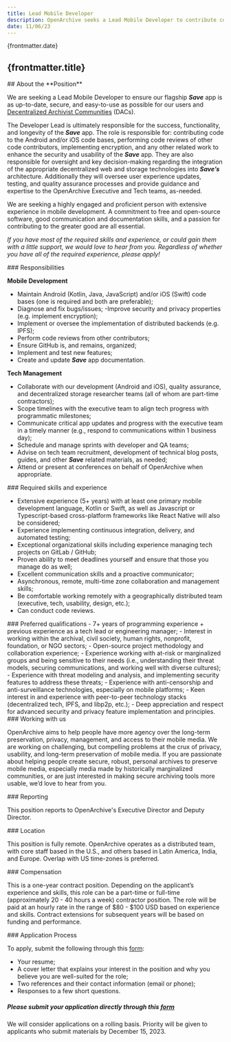 ```yaml
---
title: Lead Mobile Developer
description: OpenArchive seeks a Lead Mobile Developer to contribute code and manage our overall technical effort, including overseeing the implementation and delivery of our Save app.
date: 11/06/23
---
```



<JobHeaderSection>
{frontmatter.date}

## {frontmatter.title}

</JobHeaderSection>

<AboutSection />

<AboutPositionSection>
## About the **Position**

We are seeking a Lead Mobile Developer to ensure our flagship ***Save*** app is as up-to-date, secure, and easy-to-use as possible for our users and [Decentralized Archivist Communities](https://open-archive.org/programs) (DACs). 

The Developer Lead is ultimately responsible for the success, functionality, and longevity of the ***Save*** app. The role is responsible for: contributing code to the Android and/or iOS code bases, performing code reviews of other code contributors, implementing encryption, and any other related work to enhance the security and usability of the ***Save*** app. They are also responsible for oversight and key decision-making regarding the integration of the appropriate decentralized web and storage technologies into ***Save’s*** architecture. Additionally they will oversee user experience updates, testing, and quality assurance processes and provide guidance and expertise to the OpenArchive Executive and Tech teams, as-needed. 

We are seeking a highly engaged and proficient person with extensive experience in mobile development. A commitment to free and open-source software, good communication and documentation skills, and a passion for contributing to the greater good are all essential.

*If you have most of the required skills and experience, or could gain them with a little support, we would love to hear from you. Regardless of whether you have all of the required experience, please apply!*



</AboutPositionSection>

<DetailsSection>
<DetailItem>
### Responsibilities

**Mobile Development**
- Maintain Android (Kotlin, Java, JavaScript) and/or iOS (Swift) code bases (one is required and both are preferable);
- Diagnose and fix bugs/issues;
-Improve security and privacy properties (e.g. implement encryption);
- Implement or oversee the implementation of distributed backends (e.g. IPFS);
- Perform code reviews from other contributors;
- Ensure GitHub is, and remains, organized;
- Implement and test new features;
- Create and update ***Save*** app documentation.   

**Tech Management**   

- Collaborate with our development (Android and iOS), quality assurance, and decentralized storage researcher teams (all of whom are part-time contractors);
- Scope timelines with the executive team to align tech progress with programmatic milestones;
- Communicate critical app updates and progress with the executive team in a timely manner (e.g., respond to communications within 1 business day);
- Schedule and manage sprints with developer and QA teams;
- Advise on tech team recruitment, development of technical blog posts, guides, and other ***Save*** related materials, as needed;
- Attend or present at conferences on behalf of OpenArchive when appropriate.



</DetailItem>
<DetailItem>
### Required skills and experience

- Extensive experience (5+ years) with at least one primary mobile development language, Kotlin or Swift, as well as Javascript or Typescript-based cross-platform frameworks like React Native will also be considered;
- Experience implementing continuous integration, delivery, and automated testing;
- Exceptional organizational skills including experience managing tech projects on GitLab / GitHub;
- Proven ability to meet deadlines yourself and ensure that those you manage do as well;
- Excellent communication skills and a proactive communicator;
- Asynchronous, remote, multi-time zone collaboration and management skills;
- Be comfortable working remotely with a geographically distributed team  (executive, tech, usability, design, etc.);
- Can conduct code reviews.


</DetailItem>
<DetailItem>
### Preferred qualifications
- 7+ years of programming experience + previous experience as a tech lead or engineering manager;
- Interest in working within the archival, civil society, human rights, nonprofit, foundation, or NGO sectors;
- Open-source project methodology and collaboration experience;
- Experience working with at-risk or marginalized groups and being sensitive to their needs (i.e., understanding their threat models, securing communications, and working well with diverse cultures);
- Experience with threat modeling and analysis, and implementing security features to address these threats;
- Experience with anti-censorship and anti-surveillance technologies, especially on mobile platforms;
- Keen interest in and experience with peer-to-peer technology stacks (decentralized tech, IPFS, and libp2p, etc.);
- Deep appreciation and respect for advanced security and privacy feature implementation and principles.



</DetailItem>
<DetailItem>
  ### Working with us

OpenArchive aims to help people have more agency over the long-term preservation, privacy, management, and access to their mobile media. We are working on challenging, but compelling problems at the crux of privacy, usability, and long-term preservation of mobile media. If you are passionate about helping people create secure, robust, personal archives to preserve mobile media, especially media made by historically marginalized communities, or are just interested in making secure archiving tools more usable, we’d love to hear from you.

</DetailItem>
<DetailItem>
  ### Reporting

This position reports to OpenArchive's Executive Director and Deputy Director.

</DetailItem>
<DetailItem>
  ### Location

This position is fully remote. OpenArchive operates as a distributed team, with core staff based in the U.S., and others based in Latin America, India, and Europe. Overlap with US time-zones is preferred.

</DetailItem>
<DetailItem>
  ### Compensation

This is a one-year contract position. Depending on the applicant’s experience and skills, this role can be a part-time or full-time (approximately 20 - 40 hours a week) contractor position. The role will be paid at an hourly rate in the range of $80 - $100 USD based on experience and skills. Contract extensions for subsequent years will be based on funding and performance.

</DetailItem>
<DetailItem>
  ### Application Process

To apply, submit the following through this [form](https://airtable.com/app5zDAWqXsgawy63/shrwMaBHXG3WaEiKj):

- Your resume;
- A cover letter that explains your interest in the position and why you believe you are well-suited for the role;
- Two references and their contact information (email or phone);
- Responses to a few short questions.

</DetailItem>
<ContactBox>

 [](https://airtable.com/app5zDAWqXsgawy63/shrwMaBHXG3WaEiKj)

##### Please submit your application directly through this [form](https://airtable.com/app5zDAWqXsgawy63/shrwMaBHXG3WaEiKj)

We will consider applications on a rolling basis. Priority will be given to applicants who submit materials by December 15, 2023.

</ContactBox>
</DetailsSection>

<DiverseSection />
